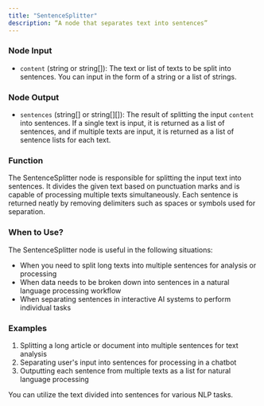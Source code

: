 ```yaml
---
title: "SentenceSplitter"
description: “A node that separates text into sentences”
---
```

### Node Input

- `content` (string or string[]): The text or list of texts to be split into sentences. You can input in the form of a string or a list of strings.

### Node Output

- `sentences` (string[] or string[][]): The result of splitting the input `content` into sentences. If a single text is input, it is returned as a list of sentences, and if multiple texts are input, it is returned as a list of sentence lists for each text.

### Function

The SentenceSplitter node is responsible for splitting the input text into sentences. It divides the given text based on punctuation marks and is capable of processing multiple texts simultaneously. Each sentence is returned neatly by removing delimiters such as spaces or symbols used for separation.

### When to Use?

The SentenceSplitter node is useful in the following situations:

- When you need to split long texts into multiple sentences for analysis or processing
- When data needs to be broken down into sentences in a natural language processing workflow
- When separating sentences in interactive AI systems to perform individual tasks

### Examples

1. Splitting a long article or document into multiple sentences for text analysis
2. Separating user's input into sentences for processing in a chatbot
3. Outputting each sentence from multiple texts as a list for natural language processing

<Info>
  You can utilize the text divided into sentences for various NLP tasks.
</Info>